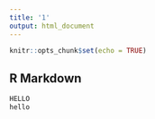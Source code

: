 ```yaml
---
title: '1'
output: html_document
---
```


```r
knitr::opts_chunk$set(echo = TRUE)
```

## R Markdown


```r
HELLO
hello
```


